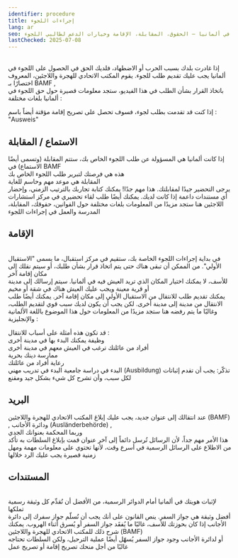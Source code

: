 ```yaml
---
identifier: procedure
title: إجراءات اللجوء
lang: ar
seo: معلومات حول إجراءات اللجوء في ألمانيا – الحقوق، المقابلة، الإقامة وخيارات الدعم لطالبي اللجوء.
lastChecked: 2025-07-08
---
```

<br />إذا غادرت بلدك بسبب الحرب أو الاضطهاد، فلديك الحق في الحصول على اللجوء في ألمانيا
يجب عليك تقديم طلب للجوء. يقوم المكتب الاتحادي للهجرة واللاجئين، المعروف اختصارًا بـ
BAMF
,
<br />باتخاذ القرار بشأن الطلب
في هذا الفيديو، ستجد معلومات قصيرة حول حق اللجوء في ألمانيا بلغات مختلفة
:
<ExternalShortLink identifier="asylindeutschland_video" />

ﺇﺫﺍ ﻛﻨﺖ ﻗﺪ ﺗﻘﺪﻣﺖ ﺑﻄﻠﺐ ﻟﺠﻮﺀ، ﻓﺴﻮﻑ ﺗﺤﺼﻞ ﻋﻠﻰ ﺗﺼﺮﻳﺢ ﺇﻗﺎﻣﺔ ﻣﺆﻗﺘﺔ ﺃﻳﻀﺎً ﺑﺎﺳﻢ
:
"Ausweis"

## الاستماع / المقابلة
إذا كانت ألمانيا هي المسؤولة عن طلب اللجوء الخاص بك، ستتم المقابلة (وتسمى أيضًا الاستماع) في
BAMF
<br /> هذه هي فرصتك لتبرير طلب اللجوء الخاص بك
<br /> المقابلة هي موعد مهم وحاسم للغاية
<br /> يرجى التحضير جيدًا لمقابلتك. هذا مهم جدًا! يمكنك كتابة تجاربك بالترتيب الزمني، وإحضار أي مستندات داعمة إذا كانت لديك. يمكنك أيضًا طلب لقاء تحضيري في مركز استشارات اللاجئين
هنا ستجد مزيدًا من المعلومات بلغات مختلفة حول القوانين، حقوقك، المقابلة، المدرسة والعمل في إجراءات اللجوء

<ExternalShortLink identifier="asylnet_interview" />

##  ﺍﻹﻗﺎﻣﺔ
<br /> في بداية إجراءات اللجوء الخاصة بك، ستقيم في مركز استقبال، ما يسمى "الاستقبال الأولي". من الممكن أن تبقى هناك حتى يتم اتخاذ قرار بشأن طلبك، أو سيتم نقلك إلى مكان إقامة آخر
<br /> للأسف، لا يمكنك اختيار المكان الذي تريد العيش فيه في ألمانيا. سيتم إرسالك إلى مدينة أو قرية معينة ويجب عليك العيش هناك في شقة أو مخيم
<br /> يمكنك تقديم طلب للانتقال من الاستقبال الأولي إلى مكان إقامة آخر. يمكنك أيضًا طلب الانتقال من مدينة إلى مدينة أخرى. لكن يجب أن يكون لديك سبب قوي لتقديم الطلب، وغالبًا ما يتم رفضه
هنا ستجد مزيدًا من المعلومات حول هذا الموضوع باللغة الألمانية والإنجليزية
:
<ExternalShortLink identifier="linxxnet_transfer" /> 

قد تكون هذه أمثلة على أسباب للانتقال
:
<br /> وظيفة يمكنك البدء بها في مدينة أخرى
<br /> أفراد من عائلتك ترغب في العيش معهم في مدينة أخرى
<br /> ممارسة دينك بحرية
<br /> رعاية أفراد من عائلتك
<br /> البدء في دراسة جامعية
البدء في تدريب مهني
(Ausbildung)
تذكّر: يجب أن تقدم إثباتات لكل سبب، وأن تشرح كل شيء بشكل جيد ومقنع

## البريد
عند انتقالك إلى عنوان جديد، يجب عليك إبلاغ المكتب الاتحادي للهجرة واللاجئين
(BAMF)
,
ودائرة الأجانب
(Ausländerbehörde)
,
<br /> وربما المحكمة بعنوانك الجدي
<br /> هذا الأمر مهم جداً، لأن الرسائل تُرسل دائماً إلى آخر عنوان قمت بإبلاغ السلطات به
تأكد من الاطلاع على الرسائل الرسمية في أسرع وقت، لأنها تحتوي على معلومات مهمة ومهل زمنية قصيرة يجب عليك الرد خلالها

##  ﺍﻟﻤﺴﺘﻨﺪﺍﺕ
<br /> لإثبات هويتك في ألمانيا أمام الدوائر الرسمية، من الأفضل أن تُقدِّم كل وثيقة رسمية تملكها
<br /> أفضل وثيقة هي جواز السفر. ينص القانون على أنك يجب أن تُسلّم جواز سفرك إلى دائرة الأجانب إذا كان بحوزتك
للأسف، غالبًا ما يُفقَد جواز السفر أو يُسرق أثناء الهروب. يمكنك شرح ذلك للمكتب الاتحادي للهجرة واللاجئين
(BAMF)
<br /> أو لدائرة الأجانب
وجود جواز السفر يُسهّل أيضًا عملية الترحيل، ولكن السلطات تحتاجه غالبًا من أجل منحك تصريح إقامة أو تصريح عمل

<Block identifier="get-legal-advice" />

